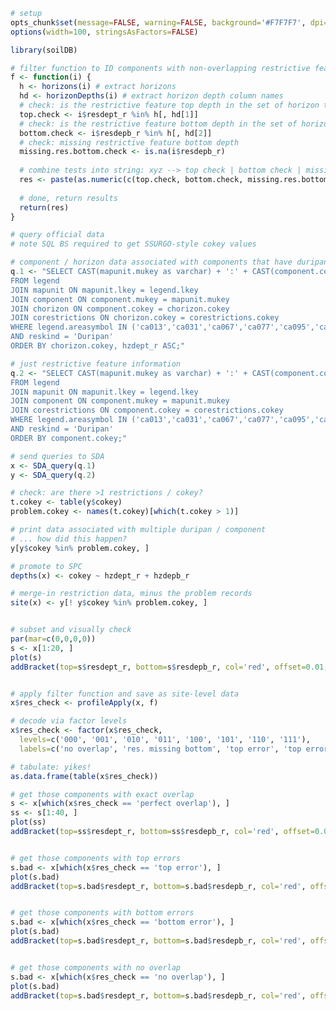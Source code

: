```{r setup, echo=FALSE, results='hide'}
# setup
opts_chunk$set(message=FALSE, warning=FALSE, background='#F7F7F7', dpi=100, fig.align='center', dev='CairoPNG', tidy=FALSE, verbose=FALSE)
options(width=100, stringsAsFactors=FALSE)
```

```{r prep-environment, results='hide'}
library(soilDB)

# filter function to ID components with non-overlapping restrictive features
f <- function(i) {
  h <- horizons(i) # extract horizons
  hd <- horizonDepths(i) # extract horizon depth column names
  # check: is the restrictive feature top depth in the set of horizon top depths?
  top.check <- i$resdept_r %in% h[, hd[1]]
  # check: is the restrictive feature bottom depth in the set of horizon bottom depths?
  bottom.check <- i$resdepb_r %in% h[, hd[2]]
  # check: missing restrictive feature bottom depth
  missing.res.bottom.check <- is.na(i$resdepb_r)
  
  # combine tests into string: xyz --> top check | bottom check | missing res. bottom
  res <- paste(as.numeric(c(top.check, bottom.check, missing.res.bottom.check)), collapse='')
  
  # done, return results
  return(res)
}
```

```{r SDA-queries, results='hide'}
# query official data
# note SQL BS required to get SSURGO-style cokey values

# component / horizon data associated with components that have duripans
q.1 <- "SELECT CAST(mapunit.mukey as varchar) + ':' + CAST(component.cokey as varchar) as cokey, hzname, hzdept_r, hzdepb_r
FROM legend
JOIN mapunit ON mapunit.lkey = legend.lkey
JOIN component ON component.mukey = mapunit.mukey
JOIN chorizon ON component.cokey = chorizon.cokey
JOIN corestrictions ON chorizon.cokey = corestrictions.cokey
WHERE legend.areasymbol IN ('ca013','ca031','ca067','ca077','ca095','ca609','ca624','ca628','ca632','ca642','ca644','ca647','ca648','ca649','ca651','ca653','ca654','ca659','ca660','ca101','ca011','ca021','ca612','ca668','ca666','ca113')
AND reskind = 'Duripan'
ORDER BY chorizon.cokey, hzdept_r ASC;"

# just restrictive feature information
q.2 <- "SELECT CAST(mapunit.mukey as varchar) + ':' + CAST(component.cokey as varchar) as cokey, resdept_r, resdepb_r, reskind
FROM legend
JOIN mapunit ON mapunit.lkey = legend.lkey
JOIN component ON component.mukey = mapunit.mukey
JOIN corestrictions ON component.cokey = corestrictions.cokey
WHERE legend.areasymbol IN ('ca013','ca031','ca067','ca077','ca095','ca609','ca624','ca628','ca632','ca642','ca644','ca647','ca648','ca649','ca651','ca653','ca654','ca659','ca660','ca101','ca011','ca021','ca612','ca668','ca666','ca113')
AND reskind = 'Duripan'
ORDER BY component.cokey;"

# send queries to SDA
x <- SDA_query(q.1)
y <- SDA_query(q.2)
```

```{r check-data, fig.width=10}
# check: are there >1 restrictions / cokey?
t.cokey <- table(y$cokey)
problem.cokey <- names(t.cokey)[which(t.cokey > 1)]

# print data associated with multiple duripan / component
# ... how did this happen?
y[y$cokey %in% problem.cokey, ]

# promote to SPC
depths(x) <- cokey ~ hzdept_r + hzdepb_r

# merge-in restriction data, minus the problem records
site(x) <- y[! y$cokey %in% problem.cokey, ]


# subset and visually check
par(mar=c(0,0,0,0))
s <- x[1:20, ]
plot(s)
addBracket(top=s$resdept_r, bottom=s$resdepb_r, col='red', offset=0.01, lwd=2, tick.length=0)


# apply filter function and save as site-level data
x$res_check <- profileApply(x, f)

# decode via factor levels
x$res_check <- factor(x$res_check, 
  levels=c('000', '001', '010', '011', '100', '101', '110', '111'), 
  labels=c('no overlap', 'res. missing bottom', 'top error', 'top error|res. missing bottom', 'bottom error', 'bottom error|res. missing bottom', 'perfect overlap', 'top overlap|restriction missing bottom depth'))

# tabulate: yikes!
as.data.frame(table(x$res_check))

# get those components with exact overlap
s <- x[which(x$res_check == 'perfect overlap'), ]
ss <- s[1:40, ]
plot(ss)
addBracket(top=ss$resdept_r, bottom=ss$resdepb_r, col='red', offset=0.01, lwd=2, tick.length=0)


# get those components with top errors
s.bad <- x[which(x$res_check == 'top error'), ]
plot(s.bad)
addBracket(top=s.bad$resdept_r, bottom=s.bad$resdepb_r, col='red', offset=0.01, lwd=2, tick.length=0)


# get those components with bottom errors
s.bad <- x[which(x$res_check == 'bottom error'), ]
plot(s.bad)
addBracket(top=s.bad$resdept_r, bottom=s.bad$resdepb_r, col='red', offset=0.01, lwd=2, tick.length=0)


# get those components with no overlap
s.bad <- x[which(x$res_check == 'no overlap'), ]
plot(s.bad)
addBracket(top=s.bad$resdept_r, bottom=s.bad$resdepb_r, col='red', offset=0.01, lwd=2, tick.length=0)

```

